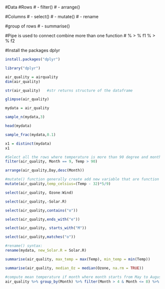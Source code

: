 #Data 
#Rows 
# - filter()
# - arrange()

#Columns
# - select()
# - mutate()
# - rename

#group of rows
# - summarise()

#Pipe is used to connect combine more than one function
# % > % f1 % > % f2

#Install the packages dplyr

```r
install.packages("dplyr")

```


```r
library("dplyr")
```
```r
air_quality = airquality
dim(air_quality)
```
```r
str(air_quality)   #str returns structure of the dataframe
```
```r
glimpse(air_quality)
```
```r
mydata = air_quality

```
```r
sample_n(mydata,3)
```
```r
head(mydata)
```
```r
sample_frac(mydata,0.1)
```
```r
x1 = distinct(mydata)
x1
```
```r
#Select all the rows where temperature is more than 90 degree and month equal to 9
filter(air_quality, Month == 9, Temp > 90)
```
```r
arrange(air_quality,Day,desc(Month))
```
```r
#mutate() function generally create add new variable that are function of existing variables
mutate(air_quality,temp_celsius=(Temp - 32)*5/9)
```

```r
select(air_quality, Ozone:Wind)
```
```r
select(air_quality,-Solar.R)
```
```r
select(air_quality,contains("o"))
```
```r
select(air_quality,ends_with("e"))

```
```r
select(air_quality, starts_with("M"))
```
```r
select(air_quality,matches("o"))
```
```r
#rename() syntax:
rename(mydata, new_Solar.R = Solar.R)
```
```r
summarise(air_quality, max_temp = max(Temp), min_temp = min(Temp))
```
```r
summarise(air_quality, median_Oz = median(Ozone, na.rm = TRUE))
```
```r
#compute mean temperature if month where month starts from May to August.
air_quality %>% group_by(Month) %>% filter(Month > 4 & Month <= 8) %>% summarise(mean = mean(Temp, na.rm = TRUE))
```

```r

```

 